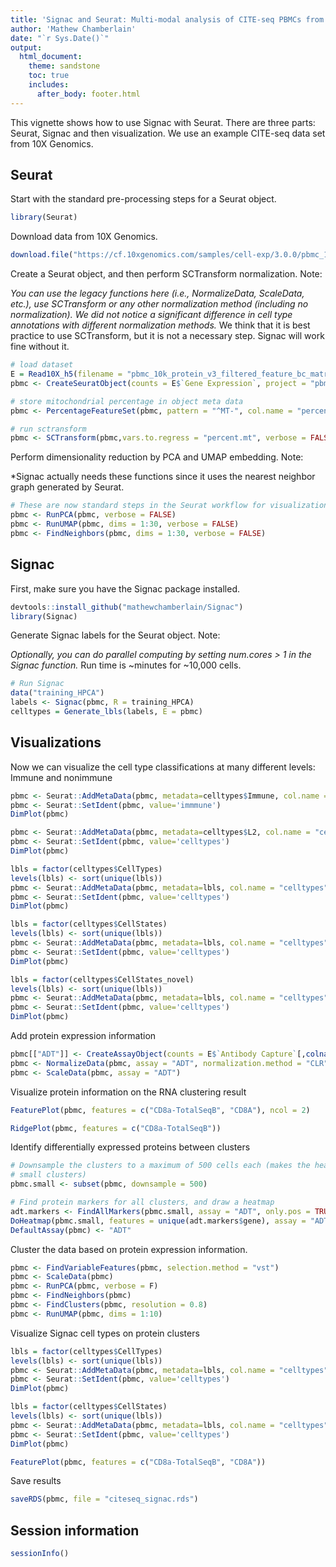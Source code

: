 ```yaml
---
title: 'Signac and Seurat: Multi-modal analysis of CITE-seq PBMCs from 10X Genomics'
author: 'Mathew Chamberlain'
date: "`r Sys.Date()`"
output:
  html_document:
    theme: sandstone
    toc: true
    includes:
      after_body: footer.html
---
```


This vignette shows how to use Signac with Seurat. There are three parts: Seurat, Signac and then visualization. We use an example CITE-seq data set from 10X Genomics.

## Seurat 

Start with the standard pre-processing steps for a Seurat object.

```r
library(Seurat)
```

Download data from 10X Genomics.

```r
download.file("https://cf.10xgenomics.com/samples/cell-exp/3.0.0/pbmc_10k_protein_v3/pbmc_10k_protein_v3_filtered_feature_bc_matrix.h5", destfile = "pbmc_10k_protein_v3_filtered_feature_bc_matrix.h5")
```

Create a Seurat object, and then perform SCTransform normalization. Note:

*You can use the legacy functions here (i.e., NormalizeData, ScaleData, etc.), use SCTransform or any other normalization method (including no normalization). We did not notice a significant difference in cell type annotations with different normalization methods.
*We think that it is best practice to use SCTransform, but it is not a necessary step. Signac will work fine without it.

```r
# load dataset
E = Read10X_h5(filename = "pbmc_10k_protein_v3_filtered_feature_bc_matrix.h5")
pbmc <- CreateSeuratObject(counts = E$`Gene Expression`, project = "pbmc")

# store mitochondrial percentage in object meta data
pbmc <- PercentageFeatureSet(pbmc, pattern = "^MT-", col.name = "percent.mt")

# run sctransform
pbmc <- SCTransform(pbmc,vars.to.regress = "percent.mt", verbose = FALSE)
```

Perform dimensionality reduction by PCA and UMAP embedding. Note:

*Signac actually needs these functions since it uses the nearest neighbor graph generated by Seurat.

```r
# These are now standard steps in the Seurat workflow for visualization and clustering
pbmc <- RunPCA(pbmc, verbose = FALSE)
pbmc <- RunUMAP(pbmc, dims = 1:30, verbose = FALSE)
pbmc <- FindNeighbors(pbmc, dims = 1:30, verbose = FALSE)
```

## Signac

First, make sure you have the Signac package installed.

```r
devtools::install_github("mathewchamberlain/Signac")
library(Signac)
```

Generate Signac labels for the Seurat object. Note:

*Optionally, you can do parallel computing by setting num.cores > 1 in the Signac function.
*Run time is ~minutes for ~10,000 cells.

```r
# Run Signac
data("training_HPCA")
labels <- Signac(pbmc, R = training_HPCA)
celltypes = Generate_lbls(labels, E = pbmc)
```

## Visualizations

Now we can visualize the cell type classifications at many different levels:
Immune and nonimmune
```r
pbmc <- Seurat::AddMetaData(pbmc, metadata=celltypes$Immune, col.name = "immmune")
pbmc <- Seurat::SetIdent(pbmc, value='immmune')
DimPlot(pbmc)
```

```r
pbmc <- Seurat::AddMetaData(pbmc, metadata=celltypes$L2, col.name = "celltypes")
pbmc <- Seurat::SetIdent(pbmc, value='celltypes')
DimPlot(pbmc)
```

```r
lbls = factor(celltypes$CellTypes)
levels(lbls) <- sort(unique(lbls))
pbmc <- Seurat::AddMetaData(pbmc, metadata=lbls, col.name = "celltypes")
pbmc <- Seurat::SetIdent(pbmc, value='celltypes')
DimPlot(pbmc)
```

```r
lbls = factor(celltypes$CellStates)
levels(lbls) <- sort(unique(lbls))
pbmc <- Seurat::AddMetaData(pbmc, metadata=lbls, col.name = "celltypes")
pbmc <- Seurat::SetIdent(pbmc, value='celltypes')
DimPlot(pbmc)
```

```r
lbls = factor(celltypes$CellStates_novel)
levels(lbls) <- sort(unique(lbls))
pbmc <- Seurat::AddMetaData(pbmc, metadata=lbls, col.name = "celltypes")
pbmc <- Seurat::SetIdent(pbmc, value='celltypes')
DimPlot(pbmc)
```

Add protein expression information

```r
pbmc[["ADT"]] <- CreateAssayObject(counts = E$`Antibody Capture`[,colnames(E$`Antibody Capture`) %in% colnames(pbmc)])
pbmc <- NormalizeData(pbmc, assay = "ADT", normalization.method = "CLR")
pbmc <- ScaleData(pbmc, assay = "ADT")
```

Visualize protein information on the RNA clustering result

```r
FeaturePlot(pbmc, features = c("CD8a-TotalSeqB", "CD8A"), ncol = 2)
```

```r
RidgePlot(pbmc, features = c("CD8a-TotalSeqB"))
```

Identify differentially expressed proteins between clusters

```r
# Downsample the clusters to a maximum of 500 cells each (makes the heatmap easier to see for
# small clusters)
pbmc.small <- subset(pbmc, downsample = 500)

# Find protein markers for all clusters, and draw a heatmap
adt.markers <- FindAllMarkers(pbmc.small, assay = "ADT", only.pos = TRUE, verbose = F)
DoHeatmap(pbmc.small, features = unique(adt.markers$gene), assay = "ADT", angle = 90) + NoLegend()
DefaultAssay(pbmc) <- "ADT"
```

Cluster the data based on protein expression information.

```r
pbmc <- FindVariableFeatures(pbmc, selection.method = "vst")
pbmc <- ScaleData(pbmc)
pbmc <- RunPCA(pbmc, verbose = F)
pbmc <- FindNeighbors(pbmc)
pbmc <- FindClusters(pbmc, resolution = 0.8)
pbmc <- RunUMAP(pbmc, dims = 1:10)
```

Visualize Signac cell types on protein clusters
```r
lbls = factor(celltypes$CellTypes)
levels(lbls) <- sort(unique(lbls))
pbmc <- Seurat::AddMetaData(pbmc, metadata=lbls, col.name = "celltypes")
pbmc <- Seurat::SetIdent(pbmc, value='celltypes')
DimPlot(pbmc)
```

```r
lbls = factor(celltypes$CellStates)
levels(lbls) <- sort(unique(lbls))
pbmc <- Seurat::AddMetaData(pbmc, metadata=lbls, col.name = "celltypes")
pbmc <- Seurat::SetIdent(pbmc, value='celltypes')
DimPlot(pbmc)
```

```r
FeaturePlot(pbmc, features = c("CD8a-TotalSeqB", "CD8A"))
```

Save results

```r
saveRDS(pbmc, file = "citeseq_signac.rds")
```

## Session information

```r
sessionInfo()
```
